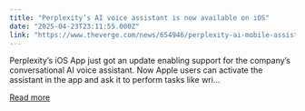 ```yaml
---
title: "Perplexity’s AI voice assistant is now available on iOS"
date: "2025-04-23T23:11:55.000Z"
link: "https://www.theverge.com/news/654946/perplexity-ai-mobile-assistant-ios-iphone"
---
```


Perplexity’s iOS App just got an update enabling support for the company’s conversational AI voice assistant. Now Apple users can activate the assistant in the app and ask it to perform tasks like wri...

[Read more](https://www.theverge.com/news/654946/perplexity-ai-mobile-assistant-ios-iphone)
